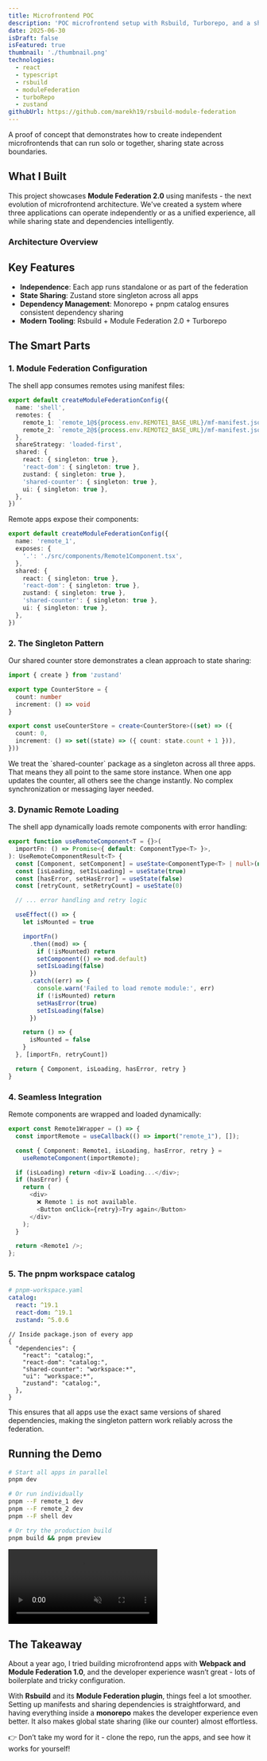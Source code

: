 ```yaml
---
title: Microfrontend POC
description: 'POC microfrontend setup with Rsbuild, Turborepo, and a shared Zustand store across apps.'
date: 2025-06-30
isDraft: false
isFeatured: true
thumbnail: './thumbnail.png'
technologies:
  - react
  - typescript
  - rsbuild
  - moduleFederation
  - turboRepo
  - zustand
githubUrl: https://github.com/marekh19/rsbuild-module-federation
---
```




A proof of concept that demonstrates how to create independent microfrontends that can
run solo or together, sharing state across boundaries.

## What I Built

This project showcases **Module Federation 2.0** using manifests - the next evolution of microfrontend architecture. We've created a system where three applications can operate independently or as a unified experience, all while sharing state and dependencies intelligently.

### Architecture Overview

<Diagram className="mx-auto size-full max-w-lg" />

## Key Features

- **Independence**: Each app runs standalone or as part of the federation
- **State Sharing**: Zustand store singleton across all apps
- **Dependency Management**: Monorepo + pnpm catalog ensures consistent dependency sharing
- **Modern Tooling**: Rsbuild + Module Federation 2.0 + Turborepo

## The Smart Parts

### 1. Module Federation Configuration

The shell app consumes remotes using manifest files:

```typescript
export default createModuleFederationConfig({
  name: 'shell',
  remotes: {
    remote_1: `remote_1@${process.env.REMOTE1_BASE_URL}/mf-manifest.json`,
    remote_2: `remote_2@${process.env.REMOTE2_BASE_URL}/mf-manifest.json`,
  },
  shareStrategy: 'loaded-first',
  shared: {
    react: { singleton: true },
    'react-dom': { singleton: true },
    zustand: { singleton: true },
    'shared-counter': { singleton: true },
    ui: { singleton: true },
  },
})
```

Remote apps expose their components:

```typescript
export default createModuleFederationConfig({
  name: 'remote_1',
  exposes: {
    '.': './src/components/Remote1Component.tsx',
  },
  shared: {
    react: { singleton: true },
    'react-dom': { singleton: true },
    zustand: { singleton: true },
    'shared-counter': { singleton: true },
    ui: { singleton: true },
  },
})
```

### 2. The Singleton Pattern

Our shared counter store demonstrates a clean approach to state sharing:

```typescript
import { create } from 'zustand'

export type CounterStore = {
  count: number
  increment: () => void
}

export const useCounterStore = create<CounterStore>((set) => ({
  count: 0,
  increment: () => set((state) => ({ count: state.count + 1 })),
}))
```

<Alert intent="tip" title="Why this works well" className="mt-8">
  We treat the `shared-counter` package as a singleton across all three apps. That means
  they all point to the same store instance. When one app updates the counter, all others
  see the change instantly. No complex synchronization or messaging layer needed.
</Alert>

### 3. Dynamic Remote Loading

The shell app dynamically loads remote components with error handling:

```typescript
export function useRemoteComponent<T = {}>(
  importFn: () => Promise<{ default: ComponentType<T> }>,
): UseRemoteComponentResult<T> {
  const [Component, setComponent] = useState<ComponentType<T> | null>(null)
  const [isLoading, setIsLoading] = useState(true)
  const [hasError, setHasError] = useState(false)
  const [retryCount, setRetryCount] = useState(0)

  // ... error handling and retry logic

  useEffect(() => {
    let isMounted = true

    importFn()
      .then((mod) => {
        if (!isMounted) return
        setComponent(() => mod.default)
        setIsLoading(false)
      })
      .catch((err) => {
        console.warn('Failed to load remote module:', err)
        if (!isMounted) return
        setHasError(true)
        setIsLoading(false)
      })

    return () => {
      isMounted = false
    }
  }, [importFn, retryCount])

  return { Component, isLoading, hasError, retry }
}
```

### 4. Seamless Integration

Remote components are wrapped and loaded dynamically:

```typescript
export const Remote1Wrapper = () => {
  const importRemote = useCallback(() => import("remote_1"), []);

  const { Component: Remote1, isLoading, hasError, retry } =
    useRemoteComponent(importRemote);

  if (isLoading) return <div>⏳ Loading...</div>;
  if (hasError) {
    return (
      <div>
        ❌ Remote 1 is not available.
        <Button onClick={retry}>Try again</Button>
      </div>
    );
  }

  return <Remote1 />;
};
```

### 5. The pnpm workspace catalog

```yaml
# pnpm-workspace.yaml
catalog:
  react: ^19.1
  react-dom: ^19.1
  zustand: ^5.0.6
```

```jsonc
// Inside package.json of every app
{
  "dependencies": {
    "react": "catalog:",
    "react-dom": "catalog:",
    "shared-counter": "workspace:*",
    "ui": "workspace:*",
    "zustand": "catalog:",
  },
}
```

This ensures that all apps use the exact same versions of shared dependencies, making the singleton pattern work reliably across the federation.

## Running the Demo

```bash
# Start all apps in parallel
pnpm dev

# Or run individually
pnpm --F remote_1 dev
pnpm --F remote_2 dev
pnpm --F shell dev

# Or try the production build
pnpm build && pnpm preview
```

<video
  src="/videos/rsbuild-mfe.webm"
  className="h-auto w-full rounded-md"
  autoPlay
  loop
  muted
  playsInline
/>

## The Takeaway

About a year ago, I tried building microfrontend apps with **Webpack and Module Federation 1.0**, and the developer experience wasn’t great - lots of boilerplate and tricky configuration.

With **Rsbuild** and its **Module Federation plugin**, things feel a lot smoother. Setting up manifests and sharing dependencies is straightforward, and having everything inside a **monorepo** makes the developer experience even better. It also makes global state sharing (like our counter) almost effortless.

👉 Don’t take my word for it - clone the repo, run the apps, and see how it works for yourself!

